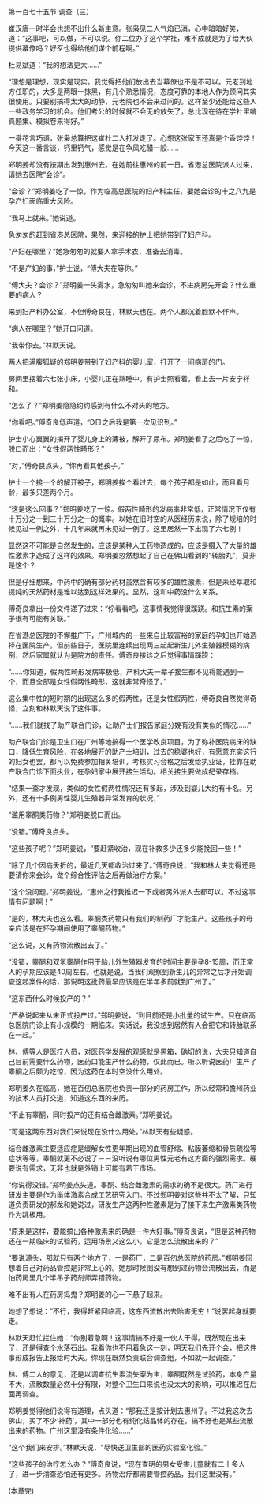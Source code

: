 

第一百七十五节 调查（三）

崔汉唐一时半会也想不出什么新主意。张枭见二人气焰已消，心中暗暗好笑，道：“这事吧，可以做，不可以说。你二位办了这个学社，难不成就是为了给大伙提供幕僚吗？好歹也得给他们谋个前程啊。”

杜易斌道：“我的想法更大……”

“理想是理想，现实是现实。我觉得把他们放出去当幕僚也不是不可以。元老到地方任职的，大多是两眼一抹黑，有几个熟悉情况，态度可靠的本地人作为顾问其实很使用。只要别搞得太大的动静，元老院也不会来过问的。这样至少还能给这些人一些政务学习的机会。他们考公的时候就不会无的放矢了，总比现在待在学社里啃真题集、模拟卷来得好。”

一番花言巧语，张枭总算把这崔杜二人打发走了。心想这张家玉还真是个香饽饽！今天这一番言谈，钙里钙气，感觉是在争风吃醋一般……

郑明姜却没有按期出发到惠州去。在她前往惠州的前一日。省港总医院派人过来，请她去医院“会诊”。

“会诊？”郑明姜吃了一惊，作为临高总医院的妇产科主任，要她会诊的十之八九是孕产妇面临重大风险。

“我马上就来。”她说道。

急匆匆的赶到省港总医院，果然，来迎接的护士把她带到了妇产科。

“产妇在哪里？”她急匆匆的就要人拿手术衣，准备去消毒。

“不是产妇的事，”护士说，“傅大夫在等你。”

“傅大夫？会诊？”郑明姜一头雾水，急匆匆叫她来会诊，不进病房先开会？什么重要的病人？

来到妇产科办公室，不但傅奇良在，林默天也在。两个人都沉着脸默不作声。

“病人在哪里？”她开口问道。

“我带你去。”林默天说。

两人把满腹狐疑的郑明姜带到了妇产科的婴儿室，打开了一间病房的门。

房间里摆着六七张小床，小婴儿正在熟睡中。有护士照看着，看上去一片安宁祥和。

“怎么了？”郑明姜隐隐约约感到有什么不对头的地方。

“你看吧。”傅奇良低声道，“D日之后我是第一次见识到。”

护士小心翼翼的揭开了婴儿身上的薄被，解开了尿布。郑明姜看了之后吃了一惊，脱口而出：“女性假两性畸形？”

“对，”傅奇良点头，“你再看其他孩子。”

护士一个接一个的解开被子，郑明姜挨个看过去，每个孩子都是如此，而且看月龄，最多只差两个月。

“这是这么回事？”郑明姜吃了一惊。假两性畸形的发病率非常低，正常情况下仅有十万分之一到三十万分之一的概率。以她在旧时空的从医经历来说，除了规培的时候见过一例之外，十几年来就再未见过一例了。这里居然一下出现了六七例！

显然这不可能是自然发生的，应该是某种人工药物造成的，应该是摄入了大量的雄性激素才造成了这样的效果。郑明姜忽然想起了自己在佛山看到的“转胎丸”，莫非是这个？

但是仔细想来，中药中的确有部分药材虽然含有较多的雄性激素，但是未经萃取和提纯的天然药材是难以达到这样效果的。显然，这和中药没什么关系。

傅奇良拿出一份文件递了过来：“伱看看吧，这事情我觉得很蹊跷。和抗生素的案子很有可能有关联。”

在省港总医院的不懈推广下，广州城内的一些来自比较富裕的家庭的孕妇也开始选择在医院生产。但前些日子，医院里连续出现两三起起新生儿外生殖器模糊的病例，然后家属就认为是院方的责任。傅奇良接诊之后觉得事情蹊跷：

“……你知道，假两性畸形发病率极低，产科大夫一辈子接生都不见得能遇到一个，而且全部是女性假两性畸形，这就非常奇怪了。”

这么集中性的短时期的出现这么多的假两性，还是女性假两性，傅奇良自然觉得奇怪，立刻和林默天说了这件事。

“……我们就找了助产联合门诊，让助产士们报告家庭分娩有没有类似的情况……”

助产联合门诊是卫生口在广州等地搞得一个医学改良项目，为了弥补医院病床的缺口，降低生育风险，在各地展开的助产士培训，过去的稳婆也好，有愿意充实这行的妇女也罢，都可以免费参加相关培训，考核实习合格之后发给执业证，挂靠在助产联合门诊下面执业，在孕妇家中展开接生活动。相关接生要做成纪录存档。

“结果一查才发现，类似的女性假两性情况还有多起，涉及到婴儿大约有十名。另外，还有十多例男性婴儿生殖器异常发育的状况，”

“滥用睾酮类药物？”郑明姜脱口而出。

“没错。”傅奇良点头。

“这些孩子呢？”郑明姜说，“要赶紧收治，现在补救多少还多少能挽回一些！”

“除了几个因病夭折的，最近几天都收治过来了。”傅奇良说，“我和林大夫觉得还是要请你来会诊，做个综合性评估之后再做治疗方案。”

“这个没问题。”郑明姜说，“惠州之行我推迟一下或者另外派人去都可以。不过这事情有问题啊！”

“是的，林大夫也这么看。睾酮类药物只有我们的制药厂才能生产。这些孩子的母亲应该是在怀孕期间使用了睾酮药物。”

“这么说，又有药物流散出去了。”

“没错，睾酮和双氢睾酮作用于胎儿外生殖器发育的时间主要是孕8-15周，而正常人的孕期应该是40周左右。也就是说，当我们观察到新生儿的异常之后才开始调查这起案件的话，那说明这批药最早应该是在半年多前就到广州了。”

“这东西什么时候投产的？”

“严格说起来从未正式投产过。”郑明姜说，“到目前还是小批量的试生产。只在临高总医院门诊上有小规模的一期临床。实话说，我没想到居然有人会把它和转胎联系在一起。”

林、傅等人是医疗人员，对医药学发展的观感就是黑箱，确切的说，大夫只知道自己目前需要什么药物，医药口能生产什么药物，仅此而已。所以听说医药厂生产了睾酮之后颇为吃惊，因为这药在本时空没什么用处。

郑明姜久在临高，她在百仞总医院也负责一部分的药房工作，所以经常和儋州药业的技术人员打交道，知道这东西的来历。

“不止有睾酮，同时投产的还有结合雌激素。”郑明姜说。

“可是这两东西对我们来说现在没什么用处。”林默天有些疑惑。

结合雌激素主要适应症是缓解女性更年期出现的血管舒缩、粘膜萎缩和骨质疏松等症状等等，睾酮就更不必说了－－没听说有哪位男性元老有这方面的强烈需求。硬要说有需求，无非也就是外销上可能有若干市场。

“你说得没错。”郑明姜点头道。睾酮、结合雌激素的需求的确不是很大。药厂进行研发主要是作为甾体激素合成工艺研究入门。不过郑明姜对这些并不太了解，只知道负责研发的郝龙和她说过，研发生产这两种性激素是为了接下来生产激素类药物作为跳板用。

“原来是这样，要能搞出各种激素来的确是一件大好事。”傅奇良说，“但是这种药物还在一期临床的试验药，运用场景又这么小，它是怎么流散出来的？”

“要说源头，那就只有两个地方了，一是药厂，二是百仞总医院的药房。”郑明姜回想着自己对药品管控是非常上心的。她那时候倒没有想到过药物会流散出去，而是怕药房里几个半吊子药剂师弄错药物。

难不出有人在药房捣鬼？郑明姜的心一下悬了起来。

她想了想说：“不行，我得赶紧回临高，这东西流散出去贻害无穷！”说罢起身就要走。

林默天赶忙拦住她：“你别着急啊！这事情搞不好是一伙人干得。既然现在出来了，还是得查个水落石出。我看你也不用着急这一刻，明天我们先开个会，把这件事形成报告上报给时大夫。你现在既然负责联合调查组，不如就一起调查。”

林、傅二人的意见，还是以调查抗生素流失案为主，睾酮既然是试验药，本身产量不大，流散数量必然十分有限，对整个卫生口来说也没太大的影响，可以推迟在后面再调查。

郑明姜觉得他们说得有道理，点头道：“那我还是按计划去惠州了。不过我这次去佛山，买了不少‘神药’，其中一部分也有纯化结晶体的存在，搞不好也是某些流散出来的药物。广州这里没有条件化验……”

“这个我们来安排。”林默天说，“尽快送卫生部的医药实验室化验。”

“这些孩子的治疗怎么办？”傅奇良说，“现在查明的男女受害儿童就有二十多人了，进一步清查恐怕还有更多。药物治疗都需要管控药品，我们这里没有。”

(本章完)

